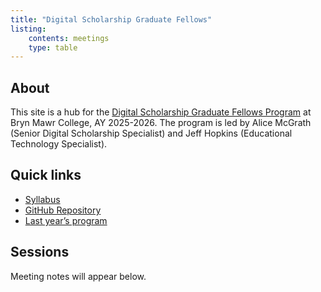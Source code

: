 ```yaml
---
title: "Digital Scholarship Graduate Fellows"
listing:
    contents: meetings
    type: table
---
```


## About

This site is a hub for the [Digital Scholarship Graduate Fellows Program](https://digitalscholarship.blogs.brynmawr.edu/dsgf/) at Bryn Mawr College, AY 2025-2026. The program is led by Alice McGrath (Senior Digital Scholarship Specialist) and Jeff Hopkins (Educational Technology Specialist).

## Quick links

- [Syllabus](syllabus.md)
- [GitHub Repository](https://github.com/digbmc/dsgf)
- [Last year's program](https://github.com/digbmc/dsgf-2024)

## Sessions

Meeting notes will appear below.